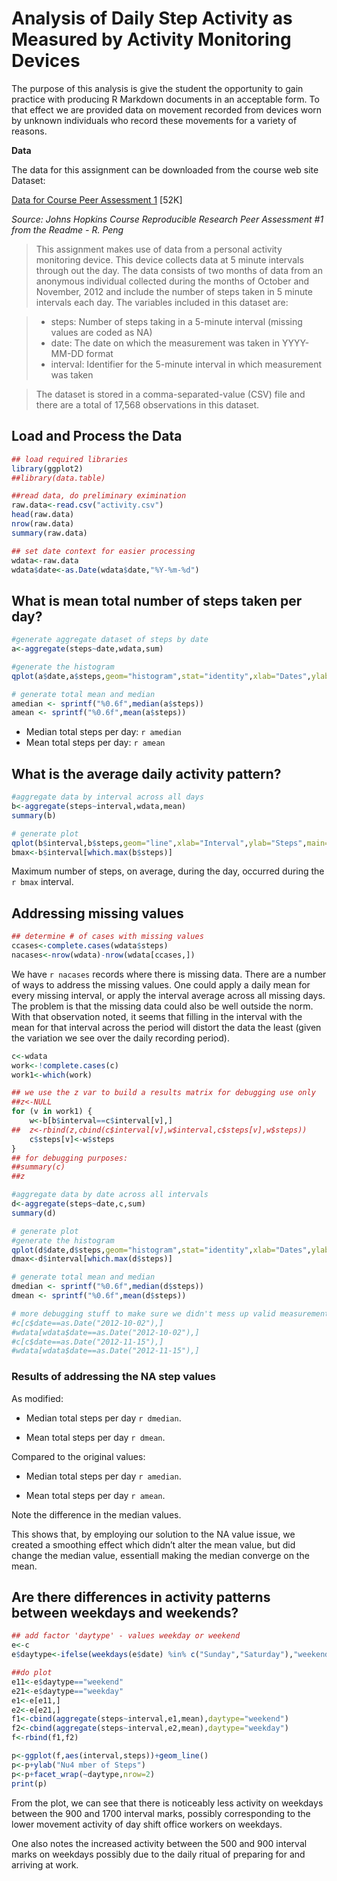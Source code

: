 # Analysis of Daily Step Activity as Measured by Activity Monitoring Devices

The purpose of this analysis is give the student the opportunity to gain practice with producing R Markdown documents in an acceptable form.  To that effect we are provided data on movement recorded from devices worn by unknown individuals who record these movements for a variety of reasons. 


**Data**

The data for this assignment can be downloaded from the course web site Dataset:

[Data for Course Peer Assessment 1](https://d396qusza40orc.cloudfront.net/repdata%2Fdata%2Factivity.zip) [52K] 

*Source: Johns Hopkins Course Reproducible Research Peer Assessment #1 from the Readme - R. Peng  *

>This assignment makes use of data from a personal activity monitoring device. This device collects data at 5 minute intervals through out the day. The data consists of two months of data from an anonymous individual collected during the months of October and November, 2012 and include the number of steps taken in 5 minute intervals each day.
>The variables included in this dataset are:

> * steps: Number of steps taking in a 5-minute interval (missing values are coded as NA)
> * date: The date on which the measurement was taken in YYYY-MM-DD format
> * interval: Identifier for the 5-minute interval in which measurement was taken

>The dataset is stored in a comma-separated-value (CSV) file and there are a total of 17,568 observations in this dataset.

## Load and Process the Data
```r
## load required libraries
library(ggplot2)
##library(data.table)

##read data, do preliminary eximination
raw.data<-read.csv("activity.csv")
head(raw.data)
nrow(raw.data)
summary(raw.data)

## set date context for easier processing
wdata<-raw.data
wdata$date<-as.Date(wdata$date,"%Y-%m-%d")
```

## What is mean total number of steps taken per day?

```r
#generate aggregate dataset of steps by date
a<-aggregate(steps~date,wdata,sum)

#generate the histogram
qplot(a$date,a$steps,geom="histogram",stat="identity",xlab="Dates",ylab="Steps",main="Total Steps by Date")

# generate total mean and median
amedian <- sprintf("%0.6f",median(a$steps))
amean <- sprintf("%0.6f",mean(a$steps))
```

- Median total steps per day: `r amedian`
- Mean total steps per day: `r amean`

## What is the average daily activity pattern?

```r
#aggregate data by interval across all days
b<-aggregate(steps~interval,wdata,mean)
summary(b)

# generate plot
qplot(b$interval,b$steps,geom="line",xlab="Interval",ylab="Steps",main="Total Steps by Interval")
bmax<-b$interval[which.max(b$steps)]
```

Maximum number of steps, on average, during the day, occurred during the `r bmax` interval.

## Addressing missing values
```r
## determine # of cases with missing values
ccases<-complete.cases(wdata$steps)
nacases<-nrow(wdata)-nrow(wdata[ccases,])
```

We have `r nacases` records where there is missing data.
There are a number of ways to address the missing values.  One could apply a daily mean for every missing interval, or apply the interval average across all missing days.  The problem is that the missing data could also be well outside the norm.  With that observation noted, it seems that filling in the interval with the mean for that interval across the period will distort the data the least (given the variation we see over the daily recording period).

```r
c<-wdata
work<-!complete.cases(c)
work1<-which(work)

## we use the z var to build a results matrix for debugging use only
##z<-NULL
for (v in work1) {
    w<-b[b$interval==c$interval[v],]
##  z<-rbind(z,cbind(c$interval[v],w$interval,c$steps[v],w$steps))
    c$steps[v]<-w$steps
}
## for debugging purposes:
##summary(c)
##z

#aggregate data by date across all intervals
d<-aggregate(steps~date,c,sum)
summary(d)

# generate plot
#generate the histogram
qplot(d$date,d$steps,geom="histogram",stat="identity",xlab="Dates",ylab="Steps",main="Total Steps by Date")
dmax<-d$interval[which.max(d$steps)]

# generate total mean and median
dmedian <- sprintf("%0.6f",median(d$steps))
dmean <- sprintf("%0.6f",mean(d$steps))

# more debugging stuff to make sure we didn't mess up valid measurements
#c[c$date==as.Date("2012-10-02"),]
#wdata[wdata$date==as.Date("2012-10-02"),]
#c[c$date==as.Date("2012-11-15"),]
#wdata[wdata$date==as.Date("2012-11-15"),]
```
### Results of addressing the NA step values
As modified:

- Median total steps per day `r dmedian`.

- Mean total steps per day `r dmean`.

Compared to the original values:

- Median total steps per day `r amedian`.

- Mean total steps per day `r amean`.

Note the difference in the median values.  

This shows that, by employing our solution to the NA
value issue, we created a smoothing effect which didn't alter the mean value, but did change the median value, essentiall making the median converge on the mean.

## Are there differences in activity patterns between weekdays and weekends?

```r
## add factor 'daytype' - values weekday or weekend
e<-c
e$daytype<-ifelse(weekdays(e$date) %in% c("Sunday","Saturday"),"weekend","weekday")

##do plot
e11<-e$daytype=="weekend"
e21<-e$daytype=="weekday"
e1<-e[e11,]
e2<-e[e21,]
f1<-cbind(aggregate(steps~interval,e1,mean),daytype="weekend")
f2<-cbind(aggregate(steps~interval,e2,mean),daytype="weekday")
f<-rbind(f1,f2)

p<-ggplot(f,aes(interval,steps))+geom_line()
p<-p+ylab("Nu4 mber of Steps")
p<-p+facet_wrap(~daytype,nrow=2)
print(p)
```


From the plot, we can see that there is noticeably less activity on weekdays between the 900 and 1700 interval marks, possibly corresponding to the lower movement activity of day shift office workers on weekdays.

One also notes the increased activity between the 500 and 900 interval marks on weekdays possibly due to the daily ritual of preparing for and arriving at work.
